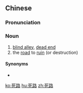 ==Chinese==
{{zh-forms}}

===Pronunciation===
{{zh-pron
|m=sǐlù
|c=sei2 lou6
|h=pfs=sí-lu
|mn=sí-lō͘
|cat=n
}}

===Noun===
{{zh-noun}}

# [[blind alley]], [[dead end]]
# the [[road]] to [[ruin]] (or destruction)

====Synonyms====
* {{zh-l|死胡同}}

[[ko:死路]]
[[hu:死路]]
[[zh:死路]]